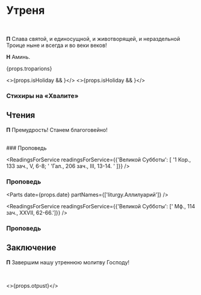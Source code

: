 
<span id="nachalo" />

# Утреня

<br />

**П** Слава святой, и единосущной, и животворящей, и нераздельной Троице ныне и всегда и во веки веков!

**Н** Аминь.

<MdxLoader src="Matins/VelikayaEktenia" lang={props.lang} />

<MdxLoader src="Matins/Prayer1" lang={props.lang} />

<MdxLoader src="Matins/BogGospod" lang={props.lang} />

{props.troparions}

<MdxLoader src="Shared/Neporochny1" lang={props.lang} />

<MdxLoader src="Matins/MalajaEkteniaVS1" lang={props.lang} />

<MdxLoader src="Shared/Neporochny2" lang={props.lang} />

<MdxLoader src="Matins/MalajaEkteniaVS2" lang={props.lang} />

<MdxLoader src="Shared/Neporochny3" lang={props.lang} />

<MdxLoader src="Matins/MalajaEkteniaVS3" lang={props.lang} />

<MdxLoader src="Matins/TropsVoskr" lang={props.lang} />

<>{props.isHoliday && <MdxLoader src="Matins/Prayer10" lang={props.lang} />}</>
<>{props.isHoliday && <MdxLoader src="Shared/Psalm50" lang={props.lang} />}</>

<MdxLoader src="Matins/PassionThursdayCanon" lang={props.lang} />

<MdxLoader src="Matins/Prayer11" lang={props.lang} />

<MdxLoader src="Matins/Sviat" lang={props.lang} />

<MdxLoader src="Matins/HvalitniePsalmi" lang={props.lang} />

### Стихиры на «Хвалите»

<StihiriNaHvalite date={props.date} day={props.day} />
<MdxLoader src="Matins/Slavoslovie" lang={props.lang} />

## Чтения

**П** Премудрость! Станем благоговейно!

<MdxLoader src="Shared/DostopJosef" lang={props.lang} />
<MdxLoader src="Shared/TropProrSaturday" lang={props.lang} />

<Prokimens day={props.day} date={props.date} />
<span id="reading" />

<MdxLoader src="Vespers/PremudrostParemiya" lang={props.lang} />

<div>
  <ReadingsForService readingsForService={{'Великой Субботы': ['Иез. XXXVII, 1-14.']}} />
</div>

<br />
### Проповедь

<Prokimens date={props.date} />

<ReadingsForService readingsForService={{'Великой Cубботы': [
  '1 Кор., 133 зач., V, 6-8; '
  'Гал., 206 зач., III, 13-14. '
]}} />

### Проповедь

<Parts
  date={props.date}
  partNames={['liturgy.Аллилуарий']}
/>

<ReadingsForService readingsForService={{'Великой Субботы': [' Мф., 114 зач., XXVII, 62-66.']}} />

### Проповедь

<MdxLoader src="Shared/SugubajaKratkaja" lang={props.lang} />

## Заключение

**П** Завершим нашу утреннюю молитву Господу!

<MdxLoader src="Matins/Prayer12" lang={props.lang} />
<br />
<MdxLoader src="Matins/PrayerGlavopriklonnaja" lang={props.lang} />

<>{props.otpust}</>

<MdxLoader src="Shared/PriditeUblazhim" />

